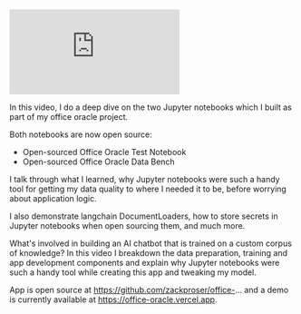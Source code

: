 








<iframe 
  class="youtube-video"
  src="https://www.youtube.com/embed/IAAIRg3gS1I" 
  title="How to use Jupyter notebooks, langchain and Kaggle.com to create an AI chatbot on any topic" 
  frameborder="0" 
  allow="fullscreen;">
</iframe>

In this video, I do a deep dive on the two Jupyter notebooks which I built as part of my office oracle project. 

Both notebooks are now open source: 

* <Link href={"https://github.com/zackproser/office-oracle-db-test-notebook"}>Open-sourced Office Oracle Test Notebook</Link>
* <Link href={"https://github.com/zackproser/office-oracle-data-bench"}>Open-sourced Office Oracle Data Bench</Link>

I talk through what I learned, why Jupyter notebooks were such a handy tool for getting my data quality to where I needed it to be, before worrying about application logic. 

I also demonstrate langchain DocumentLoaders, how to store secrets in Jupyter notebooks when open sourcing them, and much more.

What's involved in building an AI chatbot that is trained on a custom corpus of knowledge? In this video I breakdown the data preparation, training and app development components and explain why Jupyter notebooks were such a handy tool while creating this app and tweaking my model.

App is open source at https://github.com/zackproser/office-... and a demo is currently available at https://office-oracle.vercel.app.

